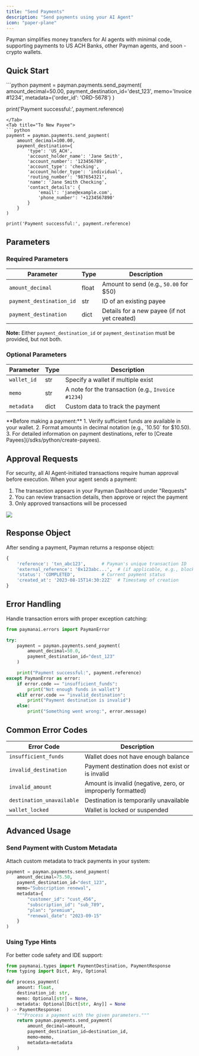 ```yaml
---
title: "Send Payments"
description: "Send payments using your AI Agent"
icon: "paper-plane"
---
```


Payman simplifies money transfers for AI agents with minimal code, supporting payments to US ACH Banks, other Payman agents, and soon - crypto wallets.

## Quick Start

<Tabs>
<Tab title="To Existing Payee">
```python
payment = payman.payments.send_payment(
    amount_decimal=50.00,
    payment_destination_id='dest_123',
    memo='Invoice #1234',
    metadata={'order_id': 'ORD-5678'}
)

print('Payment successful:', payment.reference)

````
</Tab>
<Tab title="To New Payee">
```python
payment = payman.payments.send_payment(
    amount_decimal=100.00,
    payment_destination={
        'type': 'US_ACH',
        'account_holder_name': 'Jane Smith',
        'account_number': '123456789',
        'account_type': 'checking',
        'account_holder_type': 'individual',
        'routing_number': '987654321',
        'name': 'Jane Smith Checking',
        'contact_details': {
            'email': 'jane@example.com',
            'phone_number': '+1234567890'
        }
    }
)

print('Payment successful:', payment.reference)
````

</Tab>
</Tabs>

## Parameters

### Required Parameters

| Parameter                | Type  | Description                                  |
| ------------------------ | ----- | -------------------------------------------- |
| `amount_decimal`         | float | Amount to send (e.g., `50.00` for $50)       |
| `payment_destination_id` | str   | ID of an existing payee                      |
| `payment_destination`    | dict  | Details for a new payee (if not yet created) |

**Note:** Either `payment_destination_id` or `payment_destination` must be provided, but not both.

### Optional Parameters

| Parameter   | Type | Description                                        |
| ----------- | ---- | -------------------------------------------------- |
| `wallet_id` | str  | Specify a wallet if multiple exist                 |
| `memo`      | str  | A note for the transaction (e.g., `Invoice #1234`) |
| `metadata`  | dict | Custom data to track the payment                   |

<Note>
	**Before making a payment:** 
    1. Verify sufficient funds are available in your wallet. 
    2. Format amounts in decimal notation (e.g., `10.50` for $10.50). 
    3. For detailed information on payment destinations, refer to [Create Payees](/sdks/python/create-payees).
</Note>

## Approval Requests

For security, all AI Agent-initiated transactions require human approval before execution. When your agent sends a payment:

1. The transaction appears in your Payman Dashboard under "Requests"
2. You can review transaction details, then approve or reject the payment
3. Only approved transactions will be processed

<Frame caption='Transaction Approval Requests'>
	<img src='/images/approval-requests.png' />
</Frame>

## Response Object

After sending a payment, Payman returns a response object:

```python
{
    'reference': 'txn_abc123',      # Payman's unique transaction ID
    'external_reference': '0x123abc...',  # (if applicable, e.g., blockchain tx)
    'status': 'COMPLETED',          # Current payment status
    'created_at': '2023-08-15T14:30:22Z'  # Timestamp of creation
}
```

## Error Handling

Handle transaction errors with proper exception catching:

```python
from paymanai.errors import PaymanError

try:
    payment = payman.payments.send_payment(
        amount_decimal=50.0,
        payment_destination_id="dest_123"
    )

    print("Payment successful:", payment.reference)
except PaymanError as error:
    if error.code == "insufficient_funds":
        print("Not enough funds in wallet")
    elif error.code == "invalid_destination":
        print("Payment destination is invalid")
    else:
        print("Something went wrong:", error.message)
```

## Common Error Codes

| Error Code                | Description                                                 |
| ------------------------- | ----------------------------------------------------------- |
| `insufficient_funds`      | Wallet does not have enough balance                         |
| `invalid_destination`     | Payment destination does not exist or is invalid            |
| `invalid_amount`          | Amount is invalid (negative, zero, or improperly formatted) |
| `destination_unavailable` | Destination is temporarily unavailable                      |
| `wallet_locked`           | Wallet is locked or suspended                               |

## Advanced Usage

### Send Payment with Custom Metadata

Attach custom metadata to track payments in your system:

```python
payment = payman.payments.send_payment(
    amount_decimal=75.50,
    payment_destination_id="dest_123",
    memo="Subscription renewal",
    metadata={
        "customer_id": "cust_456",
        "subscription_id": "sub_789",
        "plan": "premium",
        "renewal_date": "2023-09-15"
    }
)
```

### Using Type Hints

For better code safety and IDE support:

```python
from paymanai.types import PaymentDestination, PaymentResponse
from typing import Dict, Any, Optional

def process_payment(
    amount: float,
    destination_id: str,
    memo: Optional[str] = None,
    metadata: Optional[Dict[str, Any]] = None
) -> PaymentResponse:
    """Process a payment with the given parameters."""
    return payman.payments.send_payment(
        amount_decimal=amount,
        payment_destination_id=destination_id,
        memo=memo,
        metadata=metadata
    )
```
